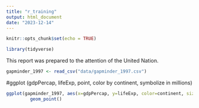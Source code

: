 ```yaml
---
title: "r_training"
output: html_document
date: "2023-12-14"
---
```


```r
knitr::opts_chunk$set(echo = TRUE)
```

```r
library(tidyverse)
```
 
This report was prepared to the attention of the United Nation.
 
```r
gapminder_1997 <- read_csv("data/gapminder_1997.csv")
```
#ggplot (gdpPercap, lifeExp, point, color by continent, symbolize in millions)
```r
ggplot(gapminder_1997, aes(x=gdpPercap, y=lifeExp, color=continent, size=pop/100000))+
         geom_point()
```